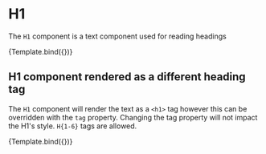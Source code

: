 

<Meta title="Components/atoms/Typography/H1" component={H1} />


# H1

The `H1` component is a text component used for reading headings

<Canvas>
  <Story name="H1" args={{children: 'Heading 1'}} layout={null}>
    {Template.bind({})}
  </Story>
</Canvas>


## H1 component rendered as a different heading tag

The `H1` component will render the text as a `<h1>` tag however this can be overridden with the `tag` property. Changing the tag property will not impact the H1's style. `H{1-6}` tags are allowed.

<Canvas>
  <Story name="Changed tag" args={{tag: 'h3', children: 'Heading as h3'}} layout={null}>
    {Template.bind({})}
  </Story>
</Canvas>